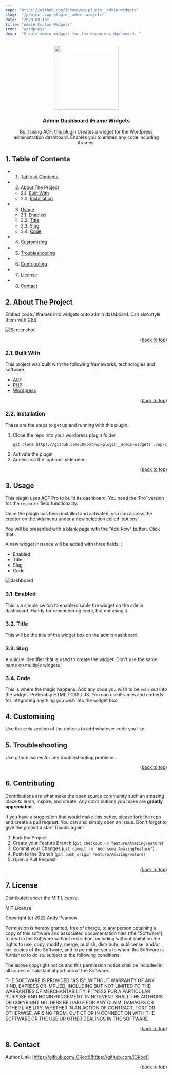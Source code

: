 ```yaml
---
repo: "https://github.com/IORoot/wp-plugin__admin-widgets"
slug:  "/projects/wp-plugin__admin-widgets"
date:  "2020-08-16"
title: "Admin Custom Widgets"
icon:  "wordpress"
desc:  "Create admin widgets for the wordpress dashboard. "
---
```



<div id="top"></div>

<div align="center">


<img src="https://svg-rewriter.sachinraja.workers.dev/?url=https%3A%2F%2Fcdn.jsdelivr.net%2Fnpm%2F%40mdi%2Fsvg%406.7.96%2Fsvg%2Fwidgets-outline.svg&fill=%23075985&width=200px&height=200px" style="width:200px;"/>

<h3 align="center">Admin Dashboard iFrame Widgets</h3>

<p align="center">
    Built using ACF, this plugin Creates a widget for the Wordpress administration dashboard. Enables you to embed any code including iframes.
</p>    
</div>

##  1. <a name='TableofContents'></a>Table of Contents

* 1. [Table of Contents](#TableofContents)
* 2. [About The Project](#AboutTheProject)
	* 2.1. [Built With](#BuiltWith)
	* 2.2. [Installation](#Installation)
* 3. [Usage](#Usage)
	* 3.1. [Enabled](#Enabled)
	* 3.2. [Title](#Title)
	* 3.3. [Slug](#Slug)
	* 3.4. [Code](#Code)
* 4. [Customising](#Customising)
* 5. [Troubleshooting](#Troubleshooting)
* 6. [Contributing](#Contributing)
* 7. [License](#License)
* 8. [Contact](#Contact)


##  2. <a name='AboutTheProject'></a>About The Project

Embed code / iframes into widgets onto admin dashboard. Can also style them with CSS.

![Screenshot](https://github.com/IORoot/wp-plugin__admin-widgets/blob/master/files/dashboard.png?raw=true)

<p align="right">(<a href="#top">back to top</a>)</p>



###  2.1. <a name='BuiltWith'></a>Built With

This project was built with the following frameworks, technologies and software.

* [ACF](https://advancedcustomfields.com/)
* [PHP](https://php.net/)
* [Wordpress](https://wordpress.org/)

<p align="right">(<a href="#top">back to top</a>)</p>



###  2.2. <a name='Installation'></a>Installation

These are the steps to get up and running with this plugin.

1. Clone the repo into your wordpress plugin folder
    ```sh
    git clone https://github.com/IORoot/wp-plugin__admin-widgets ./wp-content/plugins/admin-widgets
    ```
1. Activate the plugin.
1. Access via the 'options' sidemenu.


<p align="right">(<a href="#top">back to top</a>)</p>



##  3. <a name='Usage'></a>Usage

This plugin uses ACF Pro to build its dashboard. You need the 'Pro' version for the `repeater` field functionality. 

Once the plugin has been installed and activated, you can access the creator on the sidemenu under a new selection called 'options'.

You will be presented with a blank page with the "Add Row" button. Click that.

A new widget instance will be added with three fields. :
- Enabled
- Title
- Slug 
- Code 

![dashboard](https://github.com/IORoot/wp-plugin__admin-widgets/blob/master/files/admin_widgets.png?raw=true)

###  3.1. <a name='Enabled'></a>Enabled

This is a simple switch to enable/disable the widget on the admin dashboard. Handy for remembering code, but not using it.

###  3.2. <a name='Title'></a>Title

This will be the title of the widget box on the admin dashboard.

###  3.3. <a name='Slug'></a>Slug

A unique identifier that is used to create the widget. Don't use the same name on multiple widgets.

###  3.4. <a name='Code'></a>Code

This is where the magic happens. Add any code you wish to be `echo` out into the widget. Preferably HTML / CSS / JS. 
You can use iFrames and embeds for integrating anything you wish into the widget box.


##  4. <a name='Customising'></a>Customising

Use the `code` section of the options to add whatever code you like.

##  5. <a name='Troubleshooting'></a>Troubleshooting

Use github issues for any troubleshooting problems.

<p align="right">(<a href="#top">back to top</a>)</p>


##  6. <a name='Contributing'></a>Contributing

Contributions are what make the open source community such an amazing place to learn, inspire, and create. Any contributions you make are **greatly appreciated**.

If you have a suggestion that would make this better, please fork the repo and create a pull request. You can also simply open an issue.
Don't forget to give the project a star! Thanks again!

1. Fork the Project
2. Create your Feature Branch (`git checkout -b feature/AmazingFeature`)
3. Commit your Changes (`git commit -m 'Add some AmazingFeature'`)
4. Push to the Branch (`git push origin feature/AmazingFeature`)
5. Open a Pull Request

<p align="right">(<a href="#top">back to top</a>)</p>



##  7. <a name='License'></a>License

Distributed under the MIT License.

MIT License

Copyright (c) 2022 Andy Pearson

Permission is hereby granted, free of charge, to any person obtaining a copy
of this software and associated documentation files (the "Software"), to deal
in the Software without restriction, including without limitation the rights
to use, copy, modify, merge, publish, distribute, sublicense, and/or sell
copies of the Software, and to permit persons to whom the Software is
furnished to do so, subject to the following conditions:

The above copyright notice and this permission notice shall be included in all
copies or substantial portions of the Software.

THE SOFTWARE IS PROVIDED "AS IS", WITHOUT WARRANTY OF ANY KIND, EXPRESS OR
IMPLIED, INCLUDING BUT NOT LIMITED TO THE WARRANTIES OF MERCHANTABILITY,
FITNESS FOR A PARTICULAR PURPOSE AND NONINFRINGEMENT. IN NO EVENT SHALL THE
AUTHORS OR COPYRIGHT HOLDERS BE LIABLE FOR ANY CLAIM, DAMAGES OR OTHER
LIABILITY, WHETHER IN AN ACTION OF CONTRACT, TORT OR OTHERWISE, ARISING FROM,
OUT OF OR IN CONNECTION WITH THE SOFTWARE OR THE USE OR OTHER DEALINGS IN THE
SOFTWARE.

<p align="right">(<a href="#top">back to top</a>)</p>



##  8. <a name='Contact'></a>Contact

Author Link: [https://github.com/IORoot](https://github.com/IORoot)

<p align="right">(<a href="#top">back to top</a>)</p>
